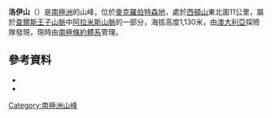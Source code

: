 {{coord|70|32|S|67|43|E|source:GNIS|display=title}}

'''洛伊山'''（{{lang-en|Mount Loewe}}）是[[南極洲|南極洲]]的山峰，位於[[麦克·罗伯逊地|麥克羅伯特森地]]，處於[[西頓山|西頓山]]東北面11公里，屬於[[查爾斯王子山脈|查爾斯王子山脈]]中[[阿拉米斯山脈|阿拉米斯山脈]]的一部分，海拔高度1,130米，由[[澳大利亞|澳大利亞]]探險隊發現，現時由[[南極條約體系|南極條約體系]]管理。

==參考資料==
*{{cite gnis | type = antarid | id = 8961| name = Mount Loewe | accessdate = 2013-06-28}}
*{{usgs-gazetteer|id=8961}}
{{MacRobertsonLand-geo-stub}}
{{DEFAULTSORT:Mount Loewe}}
[[Category:南極洲山峰|Category:南極洲山峰]]